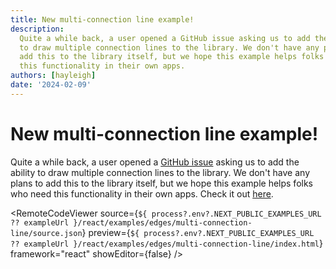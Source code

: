 ```yaml
---
title: New multi-connection line example!
description:
  Quite a while back, a user opened a GitHub issue asking us to add the ability
  to draw multiple connection lines to the library. We don't have any plans to
  add this to the library itself, but we hope this example helps folks who need
  this functionality in their own apps.
authors: [hayleigh]
date: '2024-02-09'
---
```



# New multi-connection line example!

Quite a while back, a user opened a [GitHub issue](https://github.com/xyflow/web/issues/315)
asking us to add the ability to draw multiple connection lines to the library. We
don't have any plans to add this to the library itself, but we hope this example
helps folks who need this functionality in their own apps. Check it out
[here](/examples/edges/multi-connection-line).

<RemoteCodeViewer
  source={`${
    process?.env?.NEXT_PUBLIC_EXAMPLES_URL ?? exampleUrl
  }/react/examples/edges/multi-connection-line/source.json`}
  preview={`${
    process?.env?.NEXT_PUBLIC_EXAMPLES_URL ?? exampleUrl
  }/react/examples/edges/multi-connection-line/index.html`}
  framework="react"
  showEditor={false}
/>
